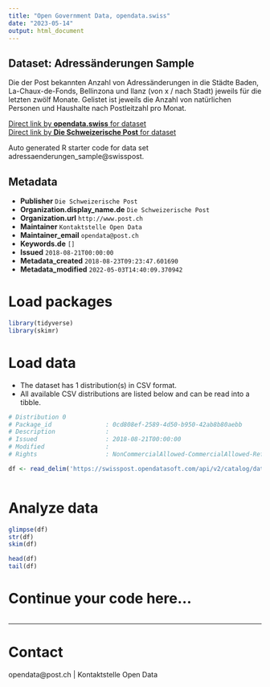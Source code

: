 ```yaml
---
title: "Open Government Data, opendata.swiss"
date: "2023-05-14"
output: html_document
---
```


## Dataset: Adressänderungen Sample

Die der Post bekannten Anzahl von Adressänderungen in die Städte Baden, La-Chaux-de-Fonds, Bellinzona und Ilanz (von x / nach Stadt) jeweils für die letzten zwölf Monate. Gelistet ist jeweils die Anzahl von natürlichen Personen und Haushalte nach Postleitzahl pro Monat.

[Direct link by **opendata.swiss** for dataset](https://opendata.swiss/de/dataset/adressaenderungen-sample)<br>
[Direct link by **Die Schweizerische Post** for dataset](https://swisspost.opendatasoft.com/explore/dataset/adressaenderungen_sample)

Auto generated R starter code for data set adressaenderungen_sample@swisspost.

## Metadata

- **Publisher** `Die Schweizerische Post`
- **Organization.display_name.de** `Die Schweizerische Post`
- **Organization.url** `http://www.post.ch`
- **Maintainer** `Kontaktstelle Open Data`
- **Maintainer_email** `opendata@post.ch`
- **Keywords.de** `[]`
- **Issued** `2018-08-21T00:00:00`
- **Metadata_created** `2018-08-23T09:23:47.601690`
- **Metadata_modified** `2022-05-03T14:40:09.370942`


# Load packages

```r

library(tidyverse)
library(skimr)

```

# Load data

-   The dataset has 1 distribution(s) in CSV format.
-   All available CSV distributions are listed below and can be read into a tibble.

```r

# Distribution 0
# Package_id               : 0cd808ef-2589-4d50-b950-42ab8b80aebb
# Description              : 
# Issued                   : 2018-08-21T00:00:00
# Modified                 : 
# Rights                   : NonCommercialAllowed-CommercialAllowed-ReferenceRequired

df <- read_delim('https://swisspost.opendatasoft.com/api/v2/catalog/datasets/adressaenderungen_sample/exports/csv')



```

# Analyze data

```r

glimpse(df)
str(df)
skim(df)

head(df)
tail(df)

```

# Continue your code here...

```r

```

------------------------------------------------------------------------

# Contact

opendata@post.ch | Kontaktstelle Open Data
